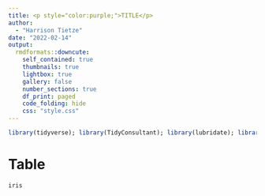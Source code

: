 ```yaml
---
title: <p style="color:purple;">TITLE</p>
author:
  - "Harrison Tietze"
date: "2022-02-14"
output:
  rmdformats::downcute:
    self_contained: true
    thumbnails: true
    lightbox: true
    gallery: false
    number_sections: true
    df_print: paged
    code_folding: hide
    css: "style.css"
---
```


```r
library(tidyverse); library(TidyConsultant); library(lubridate); library(janitor)
```

# Table

```r
iris
```

